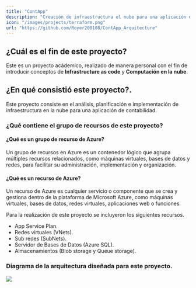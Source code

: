```yaml
---
title: "ContApp"
description: "Creación de infraestructura el nube para una aplicación de contabilidad."
icon: "/images/projects/terraform.png"
url: "https://github.com/Royer200108/ContApp_Arquitecture"
---
```


## ¿Cuál es el fin de este proyecto?
Este es un proyecto acádemico, realizado de manera personal con el fin de introducir conceptos de **Infrastructure as code** y **Computación en la nube**.

## ¿En qué consistió este proyecto?.
Este proyecto consiste en el análisis, planificación e implementación de infraestructura en la nube para una aplicación de contabilidad.

### ¿Qué contiene el grupo de recursos de este proyecto?

#### ¿Qué es un grupo de recurso de Azure?
Un grupo de recursos en Azure es un contenedor lógico que agrupa múltiples recursos relacionados, como máquinas virtuales, bases de datos y redes, para facilitar su administración, implementación y organización.

#### ¿Qué es un recurso de Azure?
Un recurso de Azure es cualquier servicio o componente que se crea y gestiona dentro de la plataforma de Microsoft Azure, como máquinas virtuales, bases de datos, redes virtuales, aplicaciones web o funciones.

Para la realización de este proyecto se incluyeron los siguientes recursos.
* App Service Plan.
* Redes virtuales (VNets).
* Sub redes (SubNets).
* Servidor de Bases de Datos (Azure SQL).
* Almacenamientos (Blob storage y Queue storage).

### Diagrama de la arquitectura diseñada para este proyecto.
<img src="/images/projects/terraform.png"></img>
